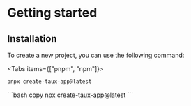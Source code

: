 
# Getting started

## Installation

To create a new project, you can use the following command:

<Tabs items={["pnpm", "npm"]}>
  <Tab>
  ```bash copy
  pnpx create-taux-app@latest
  ```
  </Tab>
  <Tab>
  ```bash copy
  npx create-taux-app@latest
  ```
  </Tab>
</Tabs>
